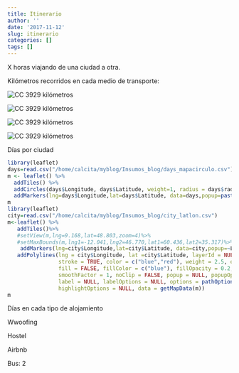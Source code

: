 ```yaml
---
title: Itinerario
author: ''
date: '2017-11-12'
slug: itinerario
categories: []
tags: []
---
```


X horas viajando de una ciudad a otra.

Kilómetros recorridos en cada medio de transporte:

![CC](/images/avion.png) 3929 kilómetros

![CC](/images/bus.png) 3929 kilómetros

![CC](/images/train.png) 3929 kilómetros

![CC](/images/car.png) 3929 kilómetros

Días por ciudad
```r
library(leaflet)
days=read.csv("/home/calcita/myblog/Insumos_blog/days_mapacirculo.csv")
m <- leaflet() %>% 
  addTiles() %>%
  addCircles(days$Longitude, days$Latitude, weight=1, radius = days$radio,color="red") %>%
  addMarkers(lng=days$Longitude,lat=days$Latitude, data=days,popup=paste0(days$City,": ",days$Days," días"))
m
library(leaflet)
city=read.csv("/home/calcita/myblog/Insumos_blog/city_latlon.csv")  
m<-leaflet() %>%
   addTiles()%>% 
   #setView(m,lng=9.168,lat=48.803,zoom=4)%>% 
   #setMaxBounds(m,lng1=-12.041,lng2=46.770,lat1=60.436,lat2=35.317)%>%
    addMarkers(lng=city$Longitude,lat=city$Latitude, data=city,popup=~Label) %>% 
   addPolylines(lng = city$Longitude, lat =city$Latitude, layerId = NULL, group = NULL,
                stroke = TRUE, color = c("blue","red"), weight = 2.5, opacity = 0.5,
                fill = FALSE, fillColor = c("blue"), fillOpacity = 0.2, dashArray = NULL,
                smoothFactor = 1, noClip = FALSE, popup = NULL, popupOptions = NULL,
                label = NULL, labelOptions = NULL, options = pathOptions(),
                highlightOptions = NULL, data = getMapData(m))
m

```

Días en cada tipo de alojamiento

Wwoofing

Hostel

Airbnb

Bus: 2